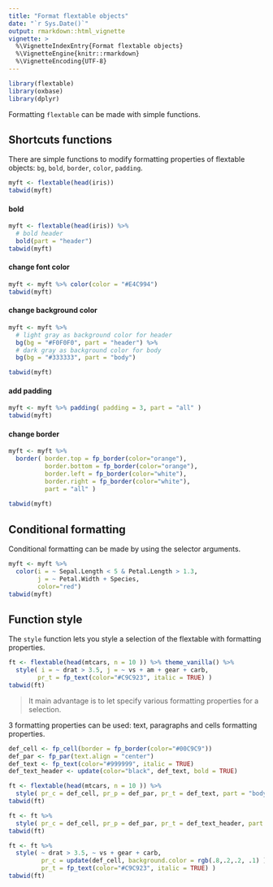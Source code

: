 ```yaml
---
title: "Format flextable objects"
date: "`r Sys.Date()`"
output: rmarkdown::html_vignette
vignette: >
  %\VignetteIndexEntry{Format flextable objects}
  %\VignetteEngine{knitr::rmarkdown}
  %\VignetteEncoding{UTF-8}
---
```


```r
library(flextable)
library(oxbase)
library(dplyr)
```


Formatting `flextable` can be made with simple functions. 


## Shortcuts functions

There are simple functions to modify formatting properties of flextable objects: `bg`, `bold`, `border`, `color`, `padding`.

```r
myft <- flextable(head(iris))
tabwid(myft)
```

#### bold

```r
myft <- flextable(head(iris)) %>% 
  # bold header
  bold(part = "header") 
tabwid(myft)
```

#### change font color

```r
myft <- myft %>% color(color = "#E4C994")
tabwid(myft)
```

#### change background color

```r
myft <- myft %>% 
  # light gray as background color for header
  bg(bg = "#F0F0F0", part = "header") %>% 
  # dark gray as background color for body
  bg(bg = "#333333", part = "body")

tabwid(myft)
```

#### add padding

```r
myft <- myft %>% padding( padding = 3, part = "all" )
tabwid(myft)
```

#### change border

```r
myft <- myft %>% 
  border( border.top = fp_border(color="orange"), 
          border.bottom = fp_border(color="orange"), 
          border.left = fp_border(color="white"), 
          border.right = fp_border(color="white"), 
          part = "all" )
  
tabwid(myft)
```


## Conditional formatting


Conditional formatting can be made by using the selector arguments.

```r
myft <- myft %>% 
  color(i = ~ Sepal.Length < 5 & Petal.Length > 1.3, 
        j = ~ Petal.Width + Species, 
        color="red") 
tabwid(myft)
```



## Function style

The `style` function lets you style a selection of the flextable with formatting properties.


```r
ft <- flextable(head(mtcars, n = 10 )) %>% theme_vanilla() %>% 
  style( i = ~ drat > 3.5, j = ~ vs + am + gear + carb, 
        pr_t = fp_text(color="#C9C923", italic = TRUE) )
tabwid(ft)
```

> It main advantage is to let specify various formatting properties for a selection. 

3 formatting properties can be used: text, paragraphs and cells formatting properties. 


```r
def_cell <- fp_cell(border = fp_border(color="#00C9C9"))
def_par <- fp_par(text.align = "center")
def_text <- fp_text(color="#999999", italic = TRUE)
def_text_header <- update(color="black", def_text, bold = TRUE)

ft <- flextable(head(mtcars, n = 10 )) %>% 
  style( pr_c = def_cell, pr_p = def_par, pr_t = def_text, part = "body")  
tabwid(ft)

ft <- ft %>% 
  style( pr_c = def_cell, pr_p = def_par, pr_t = def_text_header, part = "header")  
tabwid(ft)

ft <- ft %>% 
  style( ~ drat > 3.5, ~ vs + gear + carb, 
         pr_c = update(def_cell, background.color = rgb(.8,.2,.2, .1) ), 
         pr_t = fp_text(color="#C9C923", italic = TRUE) )
tabwid(ft)
```

